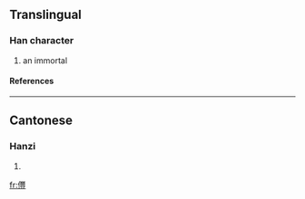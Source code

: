 ==Translingual==
===Han character===
{{Han char|rn=9|rad=人|as=18|sn=20|four=|canj=人山十廿 (OUJT)}}
# an immortal
====References====
{{Han ref|kx=0121.330|hdz=10238.090|uh=34A5|ud=13477}}

----
==Cantonese==
===Hanzi===
{{yue-hanzi|jyut=|y=fung1, gaam2}}
# {{defn|Cantonese}}

[[fr:㒥]]